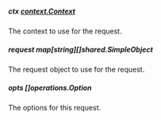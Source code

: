 
##### **ctx** [context.Context](https://pkg.go.dev/context#Context)
The context to use for the request.

##### **request** map[string][]shared.SimpleObject
The request object to use for the request.

##### **opts** []operations.Option
The options for this request.

